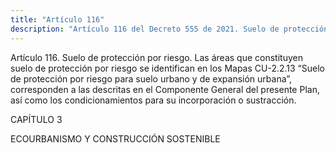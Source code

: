 ```yaml
---
title: "Artículo 116"
description: "Artículo 116 del Decreto 555 de 2021. Suelo de protección por riesgo."
---
```


Artículo 116. Suelo de protección por riesgo. Las áreas que constituyen suelo de protección por riesgo se identifican en los Mapas CU-2.2.13 “Suelo de protección por riesgo para suelo urbano y de expansión urbana”, corresponden a las descritas en el Componente General del presente Plan, así como los condicionamientos para su incorporación o sustracción.
 
CAPÍTULO 3
 
ECOURBANISMO Y CONSTRUCCIÓN SOSTENIBLE